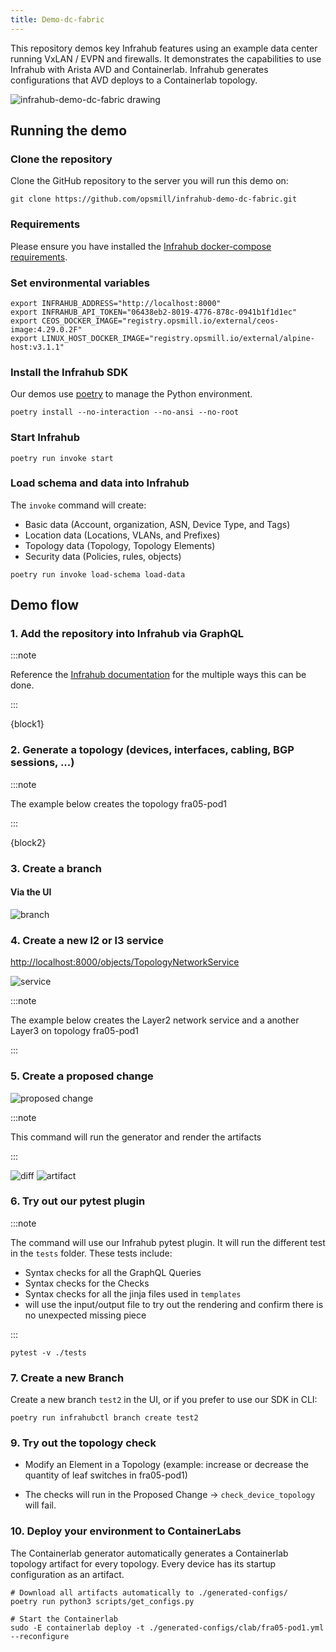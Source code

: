 ```yaml
---
title: Demo-dc-fabric
---
```



This repository demos key Infrahub features using an example data center running VxLAN / EVPN and firewalls. It demonstrates the capabilities to use Infrahub with Arista AVD and Containerlab. Infrahub generates configurations that AVD deploys to a Containerlab topology.

![infrahub-demo-dc-fabric drawing](./infrahub-demo-dc-fabric.excalidraw.svg)

## Running the demo

### Clone the repository

Clone the GitHub repository to the server you will run this demo on:

```shell
git clone https://github.com/opsmill/infrahub-demo-dc-fabric.git
```

### Requirements

Please ensure you have installed the [Infrahub docker-compose requirements](https://docs.infrahub.app/guides/installation#docker-compose).

### Set environmental variables

```shell
export INFRAHUB_ADDRESS="http://localhost:8000"
export INFRAHUB_API_TOKEN="06438eb2-8019-4776-878c-0941b1f1d1ec"
export CEOS_DOCKER_IMAGE="registry.opsmill.io/external/ceos-image:4.29.0.2F"
export LINUX_HOST_DOCKER_IMAGE="registry.opsmill.io/external/alpine-host:v3.1.1"
```

### Install the Infrahub SDK

Our demos use [poetry](https://python-poetry.org/) to manage the Python environment.

```shell
poetry install --no-interaction --no-ansi --no-root
```

### Start Infrahub

```shell
poetry run invoke start
```

### Load schema and data into Infrahub

The `invoke` command will create:

- Basic data (Account, organization, ASN, Device Type, and Tags)
- Location data (Locations, VLANs, and Prefixes)
- Topology data (Topology, Topology Elements)
- Security data (Policies, rules, objects)

```shell
poetry run invoke load-schema load-data
```

## Demo flow

### 1. Add the repository into Infrahub via GraphQL

:::note

Reference the [Infrahub documentation](https://docs.infrahub.app/guides/repository) for the multiple ways this can be done.

:::

<CodeBlock language="graphql">{block1}</CodeBlock>

### 2. Generate a topology (devices, interfaces, cabling, BGP sessions, ...)

:::note

The example below creates the topology fra05-pod1

:::

<CodeBlock language="bash">{block2}</CodeBlock>

### 3. Create a branch

#### Via the UI

![branch](./img/branch.png)

### 4. Create a new l2 or l3 service

[http://localhost:8000/objects/TopologyNetworkService](http://localhost:8000/objects/TopologyNetworkService)

![service](./img/service.png)

:::note

The example below creates the Layer2 network service and a another Layer3 on topology fra05-pod1

:::

### 5. Create a proposed change

![proposed change](./img/pc.png)

:::note

This command will run the generator and render the artifacts

:::

![diff](./img/diff.png)
![artifact](./img/artifact.png)

### 6. Try out our pytest plugin

:::note

The command will use our Infrahub pytest plugin. It will run the different test in the `tests` folder. These tests include:

- Syntax checks for all the GraphQL Queries
- Syntax checks for the Checks
- Syntax checks for all the jinja files used in `templates`
- will use the input/output file to try out the rendering and confirm there is no unexpected missing piece

:::

```shell
pytest -v ./tests
```

### 7. Create a new Branch

Create a new branch `test2` in the UI, or if you prefer to use our SDK in CLI:

```shell
poetry run infrahubctl branch create test2
```

### 9. Try out  the topology check

- Modify an Element in a Topology (example: increase or decrease the quantity of leaf switches in fra05-pod1)

- The checks will run in the Proposed Change -> `check_device_topology` will fail.

### 10. Deploy your environment to ContainerLabs

The Containerlab generator automatically generates a Containerlab topology artifact for every topology. Every device has its startup configuration as an artifact.

```shell
# Download all artifacts automatically to ./generated-configs/
poetry run python3 scripts/get_configs.py

# Start the Containerlab
sudo -E containerlab deploy -t ./generated-configs/clab/fra05-pod1.yml --reconfigure
```
